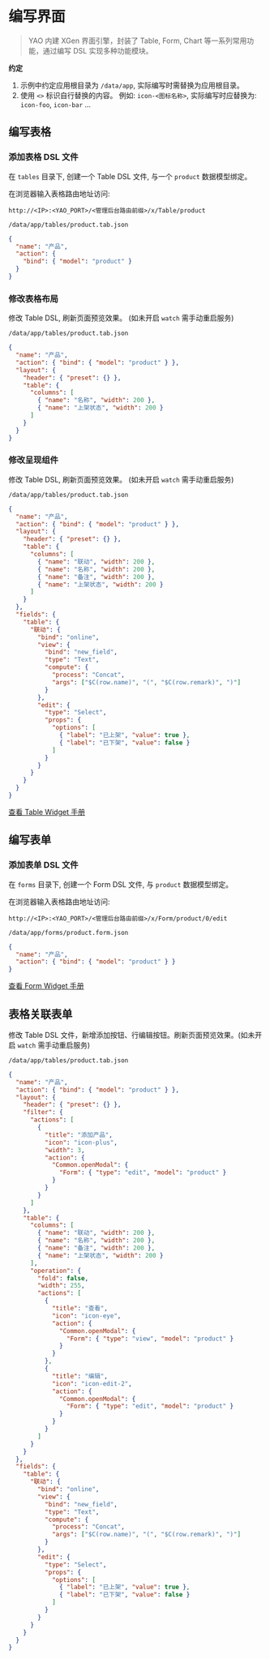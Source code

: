 # 编写界面

<blockquote>
  YAO 内建 XGen 界面引擎，封装了 Table, Form, Chart 等一系列常用功能，通过编写
  DSL 实现多种功能模块。
</blockquote>

**约定**

1. 示例中约定应用根目录为 `/data/app`, 实际编写时需替换为应用根目录。
2. 使用 `<>` 标识自行替换的内容。 例如: `icon-<图标名称>`, 实际编写时应替换为: `icon-foo`, `icon-bar` ...

## 编写表格

### 添加表格 DSL 文件

在 `tables` 目录下, 创建一个 Table DSL 文件, 与一个 `product` 数据模型绑定。

在浏览器输入表格路由地址访问:

`http://<IP>:<YAO_PORT>/<管理后台路由前缀>/x/Table/product`

`/data/app/tables/product.tab.json`

```json
{
  "name": "产品",
  "action": {
    "bind": { "model": "product" }
  }
}
```

### 修改表格布局

修改 Table DSL, 刷新页面预览效果。 (如未开启 `watch` 需手动重启服务)

`/data/app/tables/product.tab.json`

```json
{
  "name": "产品",
  "action": { "bind": { "model": "product" } },
  "layout": {
    "header": { "preset": {} },
    "table": {
      "columns": [
        { "name": "名称", "width": 200 },
        { "name": "上架状态", "width": 200 }
      ]
    }
  }
}
```

### 修改呈现组件

修改 Table DSL, 刷新页面预览效果。 (如未开启 `watch` 需手动重启服务)

`/data/app/tables/product.tab.json`

```json
{
  "name": "产品",
  "action": { "bind": { "model": "product" } },
  "layout": {
    "header": { "preset": {} },
    "table": {
      "columns": [
        { "name": "联动", "width": 200 },
        { "name": "名称", "width": 200 },
        { "name": "备注", "width": 200 },
        { "name": "上架状态", "width": 200 }
      ]
    }
  },
  "fields": {
    "table": {
      "联动": {
        "bind": "online",
        "view": {
          "bind": "new_field",
          "type": "Text",
          "compute": {
            "process": "Concat",
            "args": ["$C(row.name)", "(", "$C(row.remark)", ")"]
          }
        },
        "edit": {
          "type": "Select",
          "props": {
            "options": [
              { "label": "已上架", "value": true },
              { "label": "已下架", "value": false }
            ]
          }
        }
      }
    }
  }
}
```

[查看 Table Widget 手册](../手册/Widgets/Table)

## 编写表单

### 添加表单 DSL 文件

在 `forms` 目录下, 创建一个 Form DSL 文件, 与 `product` 数据模型绑定。

在浏览器输入表格路由地址访问:

`http://<IP>:<YAO_PORT>/<管理后台路由前缀>/x/Form/product/0/edit`

`/data/app/forms/product.form.json`

```json
{
  "name": "产品",
  "action": { "bind": { "model": "product" } }
}
```

[查看 Form Widget 手册](../手册/Widgets/Form)

## 表格关联表单

修改 Table DSL 文件，新增添加按钮、行编辑按钮。刷新页面预览效果。(如未开启 `watch` 需手动重启服务)

`/data/app/tables/product.tab.json`

```json
{
  "name": "产品",
  "action": { "bind": { "model": "product" } },
  "layout": {
    "header": { "preset": {} },
    "filter": {
      "actions": [
        {
          "title": "添加产品",
          "icon": "icon-plus",
          "width": 3,
          "action": {
            "Common.openModal": {
              "Form": { "type": "edit", "model": "product" }
            }
          }
        }
      ]
    },
    "table": {
      "columns": [
        { "name": "联动", "width": 200 },
        { "name": "名称", "width": 200 },
        { "name": "备注", "width": 200 },
        { "name": "上架状态", "width": 200 }
      ],
      "operation": {
        "fold": false,
        "width": 255,
        "actions": [
          {
            "title": "查看",
            "icon": "icon-eye",
            "action": {
              "Common.openModal": {
                "Form": { "type": "view", "model": "product" }
              }
            }
          },
          {
            "title": "编辑",
            "icon": "icon-edit-2",
            "action": {
              "Common.openModal": {
                "Form": { "type": "edit", "model": "product" }
              }
            }
          }
        ]
      }
    }
  },
  "fields": {
    "table": {
      "联动": {
        "bind": "online",
        "view": {
          "bind": "new_field",
          "type": "Text",
          "compute": {
            "process": "Concat",
            "args": ["$C(row.name)", "(", "$C(row.remark)", ")"]
          }
        },
        "edit": {
          "type": "Select",
          "props": {
            "options": [
              { "label": "已上架", "value": true },
              { "label": "已下架", "value": false }
            ]
          }
        }
      }
    }
  }
}
```

<Div style={{ display: "flex", justifyContent: "space-between" }}>
  <Link type="prev" title="编写接口" link="基础/编写接口"></Link>
  <Link type="next" title="编写图表" link="基础/编写图表"></Link>
</Div>
